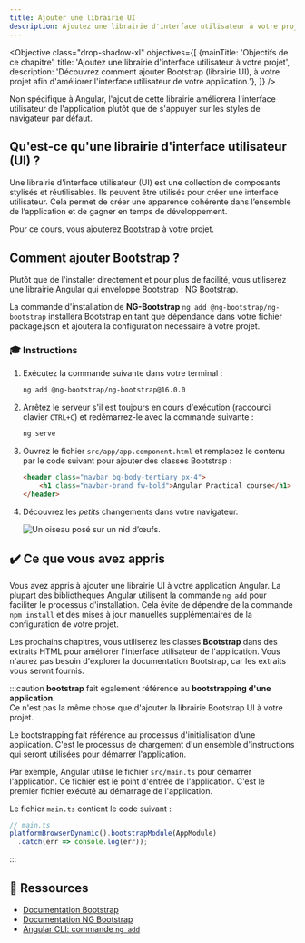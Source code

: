 ```yaml
---
title: Ajouter une librairie UI
description: Ajoutez une librairie d'interface utilisateur à votre projet.
---
```



<Objective class="drop-shadow-xl" objectives={[
    {mainTitle: 'Objectifs de ce chapitre', title: 'Ajoutez une librairie d\'interface utilisateur à votre projet', description: 'Découvrez comment ajouter Bootstrap (librairie UI), à votre projet afin d\'améliorer l\'interface utilisateur de votre application.'},
]} />

Non spécifique à Angular, l'ajout de cette librairie améliorera l'interface utilisateur de l'application plutôt que de s'appuyer sur les styles de navigateur par défaut.

## Qu'est-ce qu'une librairie d'interface utilisateur (UI) ?

Une librairie d'interface utilisateur (UI) est une collection de composants stylisés et réutilisables. Ils peuvent être utilisés pour créer une interface utilisateur. Cela permet de créer une apparence cohérente dans l’ensemble de l’application et de gagner en temps de développement.

Pour ce cours, vous ajouterez <a href="https://getbootstrap.com/" target="_blank">Bootstrap</a> à votre projet.

## Comment ajouter Bootstrap ?

Plutôt que de l'installer directement et pour plus de facilité, vous utiliserez une librairie Angular qui enveloppe Bootstrap : <a href="https://ng-bootstrap.github.io/#/home" target="_blank">NG Bootstrap</a>.

La commande d'installation de **NG-Bootstrap** `ng add @ng-bootstrap/ng-bootstrap` installera Bootstrap en tant que dépendance dans votre fichier package.json et ajoutera la configuration nécessaire à votre projet.

### 🎓 Instructions

<Steps>

1. Exécutez la commande suivante dans votre terminal :

    ```bash
    ng add @ng-bootstrap/ng-bootstrap@16.0.0
    ```

2. Arrêtez le serveur s'il est toujours en cours d'exécution (raccourci clavier `CTRL+C`) et redémarrez-le avec la commande suivante :

    ```bash
    ng serve
    ```

3. Ouvrez le fichier `src/app/app.component.html` et remplacez le contenu par le code suivant pour ajouter des classes Bootstrap :

    ```html
    <header class="navbar bg-body-tertiary px-4">
        <h1 class="navbar-brand fw-bold">Angular Practical course</h1>
    </header>
    ```

4. Découvrez les *petits* changements dans votre navigateur.

    <Image class="shadow-xl rounded-xl" src={bootstrapImg} alt="Un oiseau posé sur un nid d’œufs."/>

</Steps>


## ✔️ Ce que vous avez appris

Vous avez appris à ajouter une librairie UI à votre application Angular.
La plupart des bibliothèques Angular utilisent la commande `ng add` pour faciliter le processus d'installation. Cela évite de dépendre de la commande `npm install` et des mises à jour manuelles supplémentaires de la configuration de votre projet.

Les prochains chapitres, vous utiliserez les classes **Bootstrap** dans des extraits HTML pour améliorer l'interface utilisateur de l'application.
Vous n'aurez pas besoin d'explorer la documentation Bootstrap, car les extraits vous seront fournis.

:::caution
**bootstrap** fait également référence au **bootstrapping d'une application**.  
Ce n'est pas la même chose que d'ajouter la librairie Bootstrap UI à votre projet.

Le bootstrapping fait référence au processus d'initialisation d'une application. C'est le processus de chargement d'un ensemble d'instructions qui seront utilisées pour démarrer l'application.

Par exemple, Angular utilise le fichier `src/main.ts` pour démarrer l'application. Ce fichier est le point d'entrée de l'application. C'est le premier fichier exécuté au démarrage de l'application.

Le fichier `main.ts` contient le code suivant :

```typescript
// main.ts
platformBrowserDynamic().bootstrapModule(AppModule)
  .catch(err => console.log(err));
```
:::

## 🔗 Ressources

- <a href="https://getbootstrap.com/" target="_blank">Documentation Bootstrap</a>
- <a href="https://ng-bootstrap.github.io/#/home" target="_blank">Documentation NG Bootstrap</a>
- <a href="https://angular.io/cli/add" target="_blank">Angular CLI: commande `ng add`</a>





